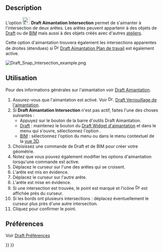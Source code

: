 <languages/>

{{Docnav/fr
|[[Draft_Snap_Angle/fr|Aimantation Angle]]
|[[Draft_Snap_Perpendicular/fr|Aimantation Perpendiculaire]]
|[[Draft_Workbench/fr|Atelier Draft]]
|IconL=Draft_Snap_Angle.svg
|IconR=Draft_Snap_Perpendicular.svg
|IconC=Workbench_Draft.svg
}}

{{GuiCommand/fr
|Name=Draft Snap Intersection
|Name/fr=Draft Aimantation Intersection
|MenuLocation=Aimantation → Aimanter à l'intersection
|Workbenches=[[Draft_Workbench/fr|Draft]], [[BIM_Workbench/fr|BIM]]
|SeeAlso=[[Draft_Snap/fr|Draft Aimantation]], [[Draft_Snap_Lock/fr|Draft Verrouiller l'aimantation]]
}}

== Description == 

<div class="mw-translate-fuzzy">
L'option [[Image:Draft_Snap_Intersection.svg|24px]] '''Draft Aimantation Intersection''' permet de s'aimanter à l'intersection de deux arêtes. Les arêtes peuvent appartenir à des objets de [[Draft_Workbench/fr|Draft]] ou de [[BIM_Workbench/fr|BIM]] mais aussi à des objets créés avec d'autres [[Workbenches/fr|ateliers]].
</div>

Cette option d'aimantation trouvera également les intersections apparentes de droites (étendues) si [[Image:Draft_Snap_WorkingPlane.svg|16px]] [[Draft_Snap_WorkingPlane/fr|Draft Aimantation Plan de travail]] est également active.

[[Image:Draft_Snap_Intersection_example.png]]
{{Caption|Aimantation du deuxième point d'une ligne à l'intersection de deux arêtes}}

<span id="Usage"></span>
== Utilisation == 

Pour des informations générales sur l'aimantation voir [[Draft_Snap/fr|Draft Aimantation]].

<div class="mw-translate-fuzzy">
# Assurez-vous que l'aimantation est activé. Voir [[Image:Draft_Snap_Lock.svg|16px]]. [[Draft_Snap_Lock/fr|Draft Verrouillage de l'aimantation]].
# Si '''Draft Aimantation Intersection''' n'est pas actif, faites l'une des choses suivantes :
#* Appuyez sur le bouton {{Button|[[Image:Draft_Snap_Intersection.svg|16px]] [[Draft_Snap_Intersection/fr|Aimanter à l'intersection]]}} de la barre d'outils Draft Aimantation.
#* [[Draft_Workbench/fr|Draft]] : maintenez le bouton {{Button|[[Image:Draft_Snap_Lock.svg|x16px]][[Image:Toolbar_flyout_arrow.svg|x16px]]}} du [[Draft_snap_widget/fr|Draft Widget d'aimantation]] et dans le menu qui s'ouvre, sélectionnez l'option {{MenuCommand|[[Image:Draft_Snap_Intersection.svg|16px]] Aimanter à l'intersection}}.
#* [[BIM_Workbench/fr|BIM]] : sélectionnez l'option {{MenuCommand|Aimantation → [[Image:Draft_Snap_Intersection.svg|16px]] Aimanter à l'intersection}} du menu ou dans le menu contextuel de la [[3D_view/fr|vue 3D]].
# Choisissez une commande de Draft et de BIM pour créer votre géométrie.
# Notez que vous pouvez également modifier les options d'aimantation lorsqu'une commande est active.
# Déplacez le curseur sur l'une des arêtes qui se croisent.
# L'arête est mis en évidence.
# Déplacez le curseur sur l'autre arête.
# L'arête est mise en évidence.
# Si une intersection est trouvée, le point est marqué et l'icône [[Image:Draft_Snap_Intersection.svg|16px]] est affichée près du curseur.
# Si les bords ont plusieurs intersections : déplacez éventuellement le curseur plus près d'une autre intersection.
# Cliquez pour confirmer le point.
</div>

<span id="Preferences"></span>
==Préférences==

Voir [[Draft_Snap/fr#Pr.C3.A9f.C3.A9rences|Draft Préférences]]


{{Docnav/fr
|[[Draft_Snap_Angle/fr|Aimantation Angle]]
|[[Draft_Snap_Perpendicular/fr|Aimantation Perpendiculaire]]
|[[Draft_Workbench/fr|Atelier Draft]]
|IconL=Draft_Snap_Angle.svg
|IconR=Draft_Snap_Perpendicular.svg
|IconC=Workbench_Draft.svg
}}

{{Draft Tools navi{{#translation:}}}}
{{Userdocnavi{{#translation:}}}}